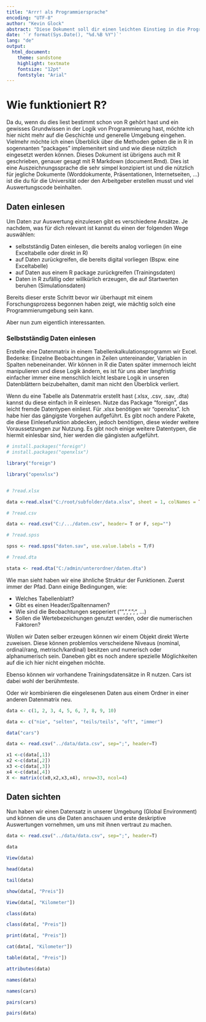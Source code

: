 ```yaml
---
title: "Arrr! als Programmiersprache"
encoding: "UTF-8"
author: "Kevin Glock"
abstract: "Diese Dokument soll dir einen leichten Einstieg in die Programmierumgebung R bieten und einige wichtige Funktionsweisen erläutern."
date: '`r format(Sys.Date(), "%d.%B %Y")`'
lang: "de"
output:
  html_document:
    theme: sandstone
    highlight: textmate
    fontsize: "12pt"
    fontstyle: "Arial"
---
```


# Wie funktioniert R?

Da du, wenn du dies liest bestimmt schon von R gehört hast und ein gewisses Grundwissen in der Logik von Programmierung hast, möchte ich hier nicht mehr auf die Geschichte und generelle Umgebung eingehen. Vielmehr möchte ich einen Überblick über die Methoden geben die in R in sogennanten "packages" implemenitert sind und wie diese nützlich eingesetzt werden können. Dieses Dokument ist übrigens auch mit R geschrieben, genauer gesagt mit R Markdown (document.Rmd). Dies ist eine Auszeichnungssprache die sehr simpel konzipiert ist und die nützlich für jegliche Dokumente (Worddokumente, Präsentationen, Internetseiten, ...) ist die du für die Universität oder den Arbeitgeber erstellen musst und viel Auswertungscode beinhalten. 

## Daten einlesen

Um Daten zur Auswertung einzulesen gibt es verschiedene Ansätze. Je nachdem, was für dich relevant ist kannst du einen der folgenden Wege auswählen:

+ selbstständig Daten einlesen, die bereits analog vorliegen (in eine Exceltabelle oder direkt in R)
+ auf Daten zurückgreifen, die bereits digital vorliegen (Bspw. eine Exceltabelle)
+ auf Daten aus einem R package zurückgreifen (Trainingsdaten)
+ Daten in R zufällig oder willkürlich erzeugen, die auf Startwerten beruhen (Simulationsdaten)

Bereits dieser erste Schritt bevor wir überhaupt mit einem Forschungsprozess begonnen haben zeigt, wie mächtig solch eine Programmierumgebung sein kann.

Aber nun zum eigentlich interessanten.

### Selbstständig Daten einlesen

Erstelle eine Datenmatrix in einem Tabellenkalkulationsprogramm wir Excel.
Bedenke: Einzelne Beobachtungen in Zeilen untereinander, Variablen in Spalten nebeneinander. Wir können in R die Daten später immernoch leicht manipulieren und diese Logik ändern, es ist für uns aber langfristig einfacher immer eine menschlich leicht lesbare Logik in unseren Datenblättern beizubehalten, damit man nicht den Überblick verliert.

Wenn du eine Tabelle als Datenmatrix erstellt hast (.xlsx, .csv, .sav, .dta) kannst du diese einfach in R einlesen. Nutze das Package "foreign", das leicht fremde Datentypen einliest. Für .xlsx benötigen wir "openxlsx".  Ich habe hier das gängigste Vorgehen aufgeführt. Es gibt noch andere Pakete, die diese Einlesefunktion abdecken, jedoch benötigen, diese wieder weitere Voraussetzungen zur Nutzung. Es gibt noch einige weitere Datentypen, die hiermit einlesbar sind, hier werden die gängisten aufgeführt.

```r

# install.packages("foreign")
# install.packages("openxlsx")

library("foreign")

library("openxlsx")


# ?read.xlsx

data <-read.xlsx("C:/root/subfolder/data.xlsx", sheet = 1, colNames = TRUE or FALSE)

# ?read.csv

data <- read.csv("C:/.../daten.csv", header= T or F, sep="")

# ?read.spss

spss <- read.spss("daten.sav", use.value.labels = T/F)

# ?read.dta

stata <- read.dta("C:/admin/unterordner/daten.dta")
```

Wie man sieht haben wir eine ähnliche Struktur der Funktionen. Zuerst immer der Pfad. Dann einige Bedingungen, wie:

+ Welches Tabellenblatt?
+ Gibt es einen Header/Spaltennamen?
+ Wie sind die Beobachtungen sepperiert ("", ",", ";", ...)
+ Sollen die Wertebezeichungen genutzt werden, oder die numerischen Faktoren?

Wollen wir Daten selber erzeugen können wir einem Objekt direkt Werte zuweisen. Diese können problemlos verscheidene Niveaus (nominal, ordinal/rang, metrisch/kardinal) besitzen und numerisch oder alphanumerisch sein. Daneben gibt es noch andere spezielle Möglichkeiten auf die ich hier nicht eingehen möchte.

Ebenso können wir vorhandene Trainingsdatensätze in R nutzen. Cars ist dabei wohl der berühmteste.

Oder wir kombinieren die eingelesenen Daten aus einem Ordner in einer anderen Datenmatrix neu.

```r

data <- c(1, 2, 3, 4, 5, 6, 7, 8, 9, 10)

data <- c("nie", "selten", "teils/teils", "oft", "immer")

data("cars")

data <- read.csv("../data/data.csv", sep=";", header=T)

x1 <-c(data[,1])
x2 <-c(data[,2])
x3 <-c(data[,3])
x4 <-c(data[,4])
X <- matrix(c(x0,x2,x3,x4), nrow=33, ncol=4)

```


## Daten sichten

Nun haben wir einen Datensatz in unserer Umgebung (Global Environment) und können die uns die Daten anschauen und erste deskriptive Auswertungen vornehmen, um uns mit ihnen vertraut zu machen.

```r

data <- read.csv("../data/data.csv", sep=";", header=T)

data

View(data)

head(data)

tail(data)

show(data[, "Preis"])

View(data[, "Kilometer"])

class(data)

class(data[, "Preis"])

print(data[, "Preis"])

cat(data[, "Kilometer"])

table(data[, "Preis"])

attributes(data)

names(data)

names(cars)

pairs(cars)

pairs(data)
```